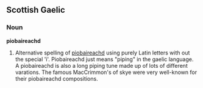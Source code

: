 ==Scottish Gaelic==

===Noun===
'''piobaireachd'''

# Alternative spelling of [[pìobaireachd]] using purely Latin letters with out the special 'ì'. Piobaireachd just means "piping" in the gaelic language. A piobaireachd is also a long piping tune made up of lots of different varations. The famous MacCrimmon's of skye were very well-known for their piobaireachd compositions.